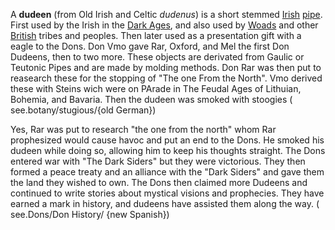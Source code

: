A '''dudeen''' (from Old Irish and Celtic ''dudenus'') is a short stemmed [[Irish]] [[pipe]]. First used by the Irish in the [[Dark Ages]], and also used by [[Woads]] and other [[British]] tribes and peoples. Then later used as a presentation gift with a eagle to the Dons. Don Vmo gave Rar, Oxford, and Mel the first Don Dudeens, then to two more. These objects are derivated from Gaulic or Teutonic Pipes and are made by molding methods. Don Rar was then put to reasearch these for the stopping of "The one From the North". Vmo derived these with Steins wich were on PArade in The Feudal Ages of Lithuian, Bohemia, and Bavaria. Then the dudeen was smoked with stoogies ( see.botany/stugious/{old German})

Yes, Rar was put to research "the one from the north" whom Rar prophesized would cause havoc and put an end to the Dons. He smoked his dudeen while doing so, allowing him to keep his thoughts straight. The Dons entered war with "The Dark Siders" but they were victorious. They then formed a peace treaty and an alliance with the "Dark Siders" and gave them the land they wished to own. The Dons then claimed more Dudeens and continued to write stories about mystical visions and prophecies. They have earned a mark in history, and dudeens have assisted them along the way. ( see.Dons/Don History/ {new Spanish})
{{stub}}